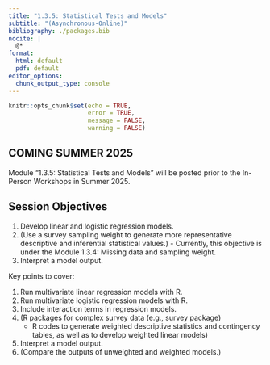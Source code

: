 ```yaml
---
title: "1.3.5: Statistical Tests and Models"
subtitle: "(Asynchronous-Online)"
bibliography: ./packages.bib
nocite: |
  @*
format:
  html: default
  pdf: default
editor_options: 
  chunk_output_type: console
---
```


\thispagestyle{fancy}

```r
knitr::opts_chunk$set(echo = TRUE,
                      error = TRUE,
                      message = FALSE,
                      warning = FALSE)
```

## COMING SUMMER 2025

Module "1.3.5: Statistical Tests and Models" will be posted prior to the In-Person Workshops in Summer 2025.

## Session Objectives

1. Develop linear and logistic regression models.
2. (Use a survey sampling weight to generate more representative descriptive and inferential statistical values.) - Currently, this objective is under the Module 1.3.4: Missing data and sampling weight.
3. Interpret a model output.

Key points to cover:

1. Run multivariate linear regression models with R.
2. Run multivariate logistic regression models with R.
3. Include interaction terms in regression models.
4. (R packages for complex survey data (e.g., survey package)
    - R codes to generate weighted descriptive statistics and contingency tables, as well as to develop weighted linear models)
5. Interpret a model output.
6. (Compare the outputs of unweighted and weighted models.)

